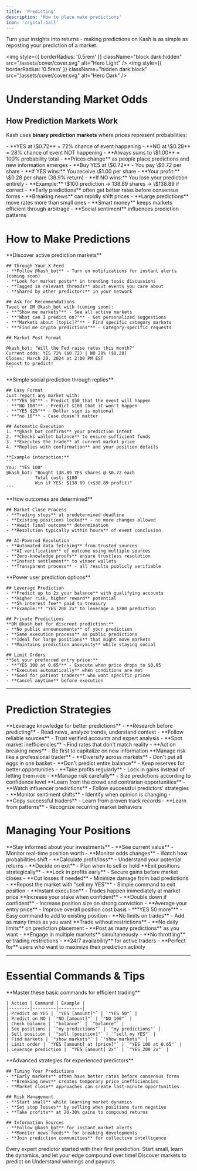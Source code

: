 ```yaml
---
title: 'Predicting'
description: 'How to place make predictions'
icon: 'crystal-ball'
---
```


<Note>
Turn your insights into returns - making predictions on Kash is as simple as reposting your prediction of a market.
</Note>

<img
  style={{ borderRadius: '0.5rem' }}
  className="block dark:hidden"
  src="/assets/cover/cover.svg"
  alt="Hero Light"
/>
<img
  style={{ borderRadius: '0.5rem' }}
  className="hidden dark:block"
  src="/assets/cover/cover.svg"
  alt="Hero Dark"
/>

# Understanding Market Odds

## How Prediction Markets Work
Kash uses **binary prediction markets** where prices represent probabilities:

<AccordionGroup>
  <Accordion title="Price = Probability">
    - **YES at \$0.72** = 72% chance of event happening
    - **NO at \$0.28** = 28% chance of event NOT happening
    - **Always sums to \$1.00** = 100% probability total
    - **Prices change** as people place predictions and new information emerges
  </Accordion>
  <Accordion title="Your Potential Returns">
    - **Buy YES at \$0.72** - You pay \$0.72 per share
    - **If YES wins:** You receive \$1.00 per share
    - **Your profit:** \$0.28 per share (38.9% return)
    - **If NO wins:** You lose your prediction entirely
    - **Example:** \$100 prediction → 138.89 shares → \$138.89 if correct
  </Accordion>
  <Accordion title="Market Dynamics">
    - **Early predictions** often get better rates before consensus forms
    - **Breaking news** can rapidly shift prices
    - **Large predictions** move rates more than small ones
    - **Smart money** keeps markets efficient through arbitrage
    - **Social sentiment** influences prediction patterns
  </Accordion>
</AccordionGroup>

# How to Make Predictions

<Tabs>
  <Tab title="Finding Markets">
    **Discover active prediction markets**
    
    ## Through Your X Feed
    - **Follow @kash_bot** - Turn on notifications for instant alerts (coming soon)
    - **Look for market posts** in trending topic discussions
    - **Tagged in relevant threads** about events you care about
    - **Shared by other predictors** in your network
    
    ## Ask for Recommendations
    Tweet or DM @kash_bot with (coming soon):
    - **"Show me markets"** - See all active markets
    - **"What can I predict on?"** - Get personalized suggestions
    - **"Markets about [topic]?"** - Find specific category markets
    - **"Find me crypto predictions"** - Category-specific requests
    
    ## Market Post Format
    ```
    @kash_bot: "Will the Fed raise rates this month?"
    Current odds: YES 72% ($0.72) | NO 28% ($0.28)
    Closes: March 20, 2024 at 2:00 PM EST
    Repost to predict!
    ```
  </Tab>
  
  <Tab title="Placing Predictions">
    **Simple social prediction through replies**
    
    ## Easy Format
    Just report any market with:
    - **"YES 50"** - Predict $50 that the event will happen
    - **"NO 100"** - Predict $100 that it won't happen
    - **"YES $25"** - Dollar sign is optional
    - **"no 10"** - Case doesn't matter
    
    ## Automatic Execution
    1. **@kash_bot confirms** your prediction intent
    2. **Checks wallet balance** to ensure sufficient funds
    3. **Executes the trade** at current market price
    4. **Replies with confirmation** and your position details
    
    **Example interaction:**
    ```
    You: "YES 100"
    @kash_bot: "Bought 138.89 YES shares @ $0.72 each
               Total cost: $100
               Win if YES: $138.89 (+$38.89 profit)"
    ```
  </Tab>
  
  <Tab title="Market Resolution">
    **How outcomes are determined**
    
    ## Market Close Process
    - **Trading stops** at predetermined deadline
    - **Existing positions locked** - no more changes allowed
    - **Await final outcome** determination
    - **Resolution typically within hours** of event conclusion
    
    ## AI-Powered Resolution
    - **Automated data fetching** from trusted sources
    - **AI verification** of outcome using multiple sources
    - **Zero-knowledge proofs** ensure trustless resolution
    - **Instant settlement** to winner wallets
    - **Transparent process** - all results publicly verifiable
  </Tab>
  
  <Tab title="Advanced Features">
    **Power user prediction options**
    
    ## Leverage Prediction
    - **Predict up to 2x your balance** with qualifying accounts
    - **Higher risk, higher reward** potential
    - **5% interest fee** paid to treasury
    - **Example:** "YES 200 2x" to leverage a $200 prediction
    
    ## Private Predictions
    **DM @kash_bot for discreet prediction:**
    - **No public announcements** of your prediction
    - **Same execution process** as public predictions
    - **Ideal for large positions** that might move markets
    - **Maintains prediction anonymity** while staying social
    
    ## Limit Orders
    **Set your preferred entry price:**
    - **"YES 100 at 0.65"** - Execute when price drops to $0.65
    - **Executes automatically** when conditions are met
    - **Good for patient traders** who want specific prices
    - **Cancel anytime** before execution
  </Tab>
</Tabs>

---

# Prediction Strategies

<AccordionGroup>
  <Accordion title="Information Edge">
    **Leverage knowledge for better predictions**
    - **Research before predicting** - Read news, analyze trends, understand context
    - **Follow reliable sources** - Trust verified accounts and expert analysis
    - **Spot market inefficiencies** - Find rates that don't match reality
    - **Act on breaking news** - Be first to capitalize on new information
  </Accordion>
  <Accordion title="Portfolio Approach">
    **Manage risk like a professional trader**
    - **Diversify across markets** - Don't put all eggs in one basket
    - **Don't predict entire balance** - Keep reserves for better opportunities
    - **Take profits regularly** - Lock in gains instead of letting them ride
    - **Manage risk carefully** - Size predictions according to confidence level
  </Accordion>
  <Accordion title="Social Signals">
    **Learn from the crowd and contrarian opportunities**
    - **Watch influencer predictions** - Follow successful predictors' strategies
    - **Monitor sentiment shifts** - Identify when opinion is changing
    - **Copy successful traders** - Learn from proven track records
    - **Learn from patterns** - Recognize recurring market behaviors
  </Accordion>
</AccordionGroup>

# Managing Your Positions

<AccordionGroup>
  <Accordion title="Track Your Position">
    **Stay informed about your investments**
    - **See current value** - Monitor real-time position worth
    - **Monitor odds changes** - Watch how probabilities shift
    - **Calculate profit/loss** - Understand your potential returns
    - **Decide on exit** - Plan when to sell or hold
  </Accordion>
  <Accordion title="Sell Before Close">
    **Exit positions strategically**
    - **Lock in profits early** - Secure gains before market closes
    - **Cut losses if needed** - Minimize damage from bad predictions
    - **Repost the market with "sell my YES"** - Simple command to exit position
    - **Instant execution** - Trades happen immediately at market price
  </Accordion>
  <Accordion title="Add to Position">
    **Increase your stake when confident**
    - **Double down if confident** - Increase position size on strong conviction
    - **Average your entry price** - Improve overall position cost basis
    - **"YES 50 more"** - Easy command to add to existing position
    - **No limits on trades** - Add as many times as you want
  </Accordion>
  <Accordion title="Unlimited Trading">
    **Trade without restrictions**
    - **No daily limits** on prediction placement
    - **Post as many predictions** as you want
    - **Engage in multiple markets** simultaneously
    - **No throttling** or trading restrictions
    - **24/7 availability** for active traders
    - **Perfect for** users who want to maximize their prediction activity
  </Accordion>
</AccordionGroup>

---

# Essential Commands & Tips

<Tabs>
  <Tab title="Quick Commands">
    **Master these basic commands for efficient trading**
    
    | Action | Command | Example |
    |--------|---------|---------|
    | Predict on YES | `"YES [amount]"` | `"YES 50"` |
    | Predict on NO | `"NO [amount]"` | `"NO 100"` |
    | Check balance | `"balance"` | `"balance"` |
    | See positions | `"my predictions"` | `"my predictions"` |
    | Sell position | `"sell [position]"` | `"sell my YES"` |
    | Find markets | `"show markets"` | `"show markets"` |
    | Limit order | `"YES [amount] at [price]"` | `"YES 100 at 0.65"` |
    | Leverage prediction | `"YES [amount] 2x"` | `"YES 200 2x"` |
  </Tab>
  
  <Tab title="Pro Tips">
    **Advanced strategies for experienced predictors**
    
    ## Timing Your Predictions
    - **Early markets** often have better rates before consensus forms
    - **Breaking news** creates temporary price inefficiencies
    - **Market close** approaches can create last-minute opportunities
    
    ## Risk Management
    - **Start small** while learning market dynamics
    - **Set stop losses** by selling when positions turn negative
    - **Take profits** at 20-30% gains to compound returns
    
    ## Information Sources
    - **Follow @kash_bot** for instant market alerts
    - **Monitor news feeds** for breaking developments
    - **Join prediction communities** for collective intelligence
  </Tab>
</Tabs>

<Tip>
Every expert predictor started with their first prediction. Start small, learn the dynamics, and let your edge compound over time!
</Tip>

<CardGroup cols={2}>
  <Card
    title="Finding Markets"
    icon="magnifying-glass"
    href="/pages/getting-started/guides/finding-opportunities"
  >
    Discover markets to predict on
  </Card>
  <Card
    title="Winning & Payouts"
    icon="trophy-star"
    href="/pages/getting-started/guides/winning"
  >
    Understand winnings and payouts
  </Card>
</CardGroup>